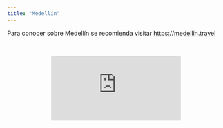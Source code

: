 ```yaml
---
title: "Medellín"
---
```


Para conocer sobre Medellín se recomienda visitar [https://medellin.travel](https://medellin.travel)

<br/>

<center>
<iframe style="max-width: 90%;" src="https://www.youtube.com/embed/k-OD3KaVHSE" frameborder="0" allow="accelerometer; autoplay; encrypted-media; gyroscope; picture-in-picture" allowfullscreen></iframe>
</center>

